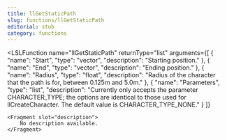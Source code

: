 ```yaml
---
title: llGetStaticPath
slug: functions/llGetStaticPath
editorial: stub
category: functions
---
```


<LSLFunction
	name="llGetStaticPath"
	returnType="list"
	arguments={[
	{
		"name": "Start",
		"type": "vector",
		"description": "Starting position."
	},
	{
		"name": "End",
		"type": "vector",
		"description": "Ending position."
	},
	{
		"name": "Radius",
		"type": "float",
		"description": "Radius of the character that the path is for, between 0.125m and 5.0m."
	},
	{
		"name": "Parameters",
		"type": "list",
		"description": "Currently only accepts the parameter CHARACTER_TYPE; the options are identical to those used for llCreateCharacter. The default value is CHARACTER_TYPE_NONE."
	}
]}
>
	<Fragment slot="description">
		No description available.
	</Fragment>
</LSLFunction>
